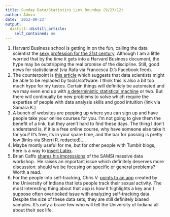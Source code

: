 ```yaml
---
title: Sunday Data/Statistics Link Roundup (9/23/12)
author: Admin
date: '2012-09-23'
output:
  distill::distill_article:
    self_contained: no
---
```


  1. Harvard Business school is getting in on the fun, calling the data scientist the <a href="http://hbr.org/2012/10/data-scientist-the-sexiest-job-of-the-21st-century/ar/1" target="_blank">sexy profession for the 21st century</a>. Although I am a little worried that by the time it gets into a Harvard Business document, the hype may be outstripping the real promise of the discipline. Still, good news for statisticians! (via Rafa via Francesca D.&#8217;s Facebook feed). 
  2. The counterpoint is <a href="http://www.forbes.com/sites/gilpress/2012/08/31/the-data-scientist-will-be-replaced-by-tools/" target="_blank">this article</a> which suggests that data scientists might be able to be replaced by tools/software. I think this is also a bit too much hype for my tastes. Certain things will definitely be automated and we may even end up with <a href="http://simplystatistics.org/post/30315018436/a-deterministic-statistical-machine" target="_blank">a deterministic statistical machine</a> or two. But there will continually be new problems to solve which require the expertise of people with data analysis skills and good intuition (link via Samara K.)
  3. A bunch of websites are popping up where you can sign up and have people take your online courses for you. I&#8217;m not going to give them the benefit of a link, but they aren&#8217;t hard to find these days. The thing I don&#8217;t understand is, if it is a free online course, why have someone else take it for you? It&#8217;s free, its in your spare time, and the bar for passing is pretty low (links via Sherri R. redacted)&#8230;.
  4. Maybe mostly useful for me, but for other people with Tumblr blogs, here is a way to <a href="http://is-r.tumblr.com/post/31792415116/embedding-latex-in-tumblr" target="_blank">insert Latex</a>.
  5. Brian Caffo <a href="http://samsiatrtp.wordpress.com/2012/09/20/brian-caffo-shares-his-impression-of-the-massive-datasets-opening-workshop/" target="_blank">shares his impressions</a> of the SAMSI massive data workshop.  He raises an important issue which definitely deserves more discussion: should we be focusing on specific or general problems? Worth a read. 
  6. For the people into self-tracking, Chris V. <a href="http://myyearofdata.wordpress.com/2012/09/18/bootytracking/" target="_blank">points to an app</a> created by the University of Indiana that lets people track their sexual activity. The most interesting thing about that app is how it highlights a key and I suppose often overlooked issue with analyzing self-tracking data. Despite the size of these data sets, they are still definitely biased samples. It&#8217;s only a brave few who will tell the University of Indiana all about their sex life. 
